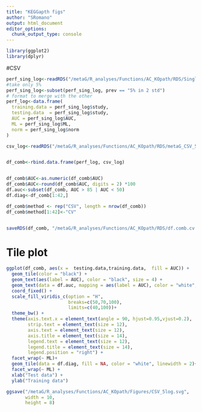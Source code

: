 ```yaml
---
title: "KEGGapth figs"
author: "SRomano"
output: html_document
editor_options: 
  chunk_output_type: console
---
```


```r
library(ggplot2)
library(dplyr)
```

#CSV
```r
perf_sing_log<-readRDS("/metaG/R_analyses/Functions/AC_KOpath/RDS/Single_5per_log.rds")
#take only 5%
perf_sing_log<-subset(perf_sing_log, prev == "5% in 2 std")
# format to merge with the other
perf_log<-data.frame(
  training.data = perf_sing_log$study,
  testing.data  = perf_sing_log$study,
  AUC = perf_sing_log$AUC,
  ML = perf_sing_log$ML,
  norm = perf_sing_log$norm
)

csv_log<-readRDS("/metaG/R_analyses/Functions/AC_KOpath/RDS/metaG_CSV_5perc_Log_df_auc.rds")


df_comb<-rbind.data.frame(perf_log, csv_log)


df_comb$AUC<-as.numeric(df_comb$AUC)
df_comb$AUC<-round(df_comb$AUC, digits = 2) *100
df.auc<-subset(df_comb, AUC > 85 | AUC < 50)
df.diag<-df_comb[1:42,]

df_comb$method <- rep("CSV", length = nrow(df_comb))
df_comb$method[1:42]<-"CV"


saveRDS(df_comb, "/metaG/R_analyses/Functions/AC_KOpath/RDS/df.comb.cv.scv.rds")

```


# Tile plot
```r
ggplot(df_comb, aes(x =  testing.data,training.data,  fill = AUC)) +
  geom_tile(color = "black") +
  geom_text(aes(label = AUC), color = "black", size = 4) +
  geom_text(data = df.auc, mapping = aes(label = AUC), color = "white", size = 4) +
  coord_fixed() +
  scale_fill_viridis_c(option = "H",
                       breaks=c(50,70,100),
                       limits=c(40,100))+
  theme_bw() +
  theme(axis.text.x = element_text(angle = 90, hjust=0.95,vjust=0.2),
        strip.text = element_text(size = 12),
        axis.text = element_text(size = 12),
        axis.title = element_text(size = 14),
        legend.text = element_text(size = 12),
        legend.title = element_text(size = 14),
        legend.position = "right") +
  facet_wrap(~ ML)+
  geom_tile(data = df.diag, fill = NA, color = "white", linewidth = 2)+
  facet_wrap(~ ML) +
  xlab("Test data") +
  ylab("Training data")

ggsave("/metaG/R_analyses/Functions/AC_KOpath/Figures/CSV_5log.svg",
       width = 10, 
       height = 8)


```


